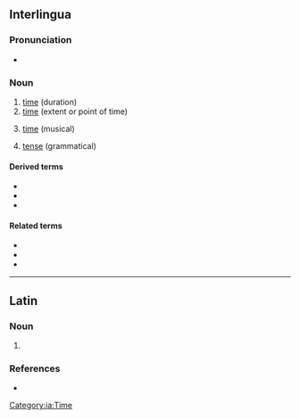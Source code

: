 ==Interlingua==

===Pronunciation===
* {{IPA|/ˈtem.po.re/|lang=ia}}

===Noun===
{{ia-noun}}

# [[time]] (duration)
# [[time]] (extent or point of time)
# {{lb|ia|music}} [[time]] (musical)
# {{lb|ia|grammar}} [[tense]] (grammatical)

====Derived terms====
* {{l|ia|ante le tempore|gloss=ahead of time, too early}}
* {{l|ia|de tempore in tempore|gloss=from time to time}}
* {{l|ia|perder le tempore|gloss=to waste time}}

====Related terms====
* {{l|ia|passatempore}}
* {{l|ia|temporal}}
* {{l|ia|temporari}}

[[Category:ia:Time]]

----

==Latin==

===Noun===
{{la-noun-form|tempore}}

# {{inflection of|tempus||abl|s|lang=la}}

===References===
* {{R:Elementary Lewis}}